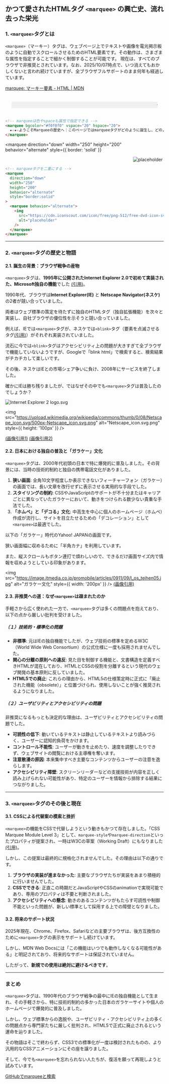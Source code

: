 
<Meta title="はじめに/<marquee>の興亡史" />

## かつて愛されたHTMLタグ `<marquee>` の興亡史、流れ去った栄光

### **1\. `<marquee>`タグとは**

`<marquee>`（マーキー）タグは、ウェブページ上でテキストや画像を電光掲示板のように自動でスクロールさせるためのHTML要素です。その動作は、さまざまな属性を指定することで細かく制御することが可能です。
現在は、すべてのブラウザで非推奨とされています。なお、2025/10/07時点で、いつ消えてもおかしくないと言われ続けていますが、全ブラウザフルサポートのまま何年も経過しています。

[marquee: マーキー要素 - HTML | MDN](https://developer.mozilla.org/ja/docs/Web/HTML/Reference/Elements/marquee)

<marquee bgcolor="#f0f0f0" vspace="20" hspace="20">
  ★☆★☆ようこそMarqueeの歴史へ：このページではmarqueeタグがどのように誕生し、どのように使われてきたかをご紹介しますよ★☆★☆
</marquee>

```html
<!-- marqueeは色やspaceも属性で指定できる -->
<marquee bgcolor="#f0f0f0" vspace="20" hspace="20">
  ★☆★☆ようこそMarqueeの歴史へ：このページではmarqueeタグがどのように誕生し、どのように使われてきたかをご紹介しますよ★☆★☆
</marquee>
```

<marquee
  direction="down"
  width="250"
  height="200"
  behavior="alternate"
  style={{ border: 'solid' }}
>
  <marquee behavior="alternate">
    <img
      src="https://cdn.iconscout.com/icon/free/png-512/free-dvd-icon-svg-download-png-282446.png?f=webp&w=50"
      alt="placeholder"
    />
  </marquee>
</marquee>

```html
<!-- marqueeタグを二重にする -->
<marquee
  direction="down"
  width="250"
  height="200"
  behavior="alternate"
  style="border:solid"
>
  <marquee behavior="alternate">
    <img
      src="https://cdn.iconscout.com/icon/free/png-512/free-dvd-icon-svg-download-png-282446.png?f=webp&w=90"
      alt="placeholder"
    />
  </marquee>
</marquee>
```

---

### **2\. `<marquee>`タグの歴史と物語**

#### **2.1. 誕生の背景：ブラウザ戦争の産物**

`<marquee>`タグは、**1995年に公開されたInternet Explorer 2.0で初めて実装された、Microsoft独自の機能**でした [(引用)](https://html-coding.co.jp/annex/dictionary/html/marquee/)。

1990年代、ブラウザは**Internet Explorer(IE)** と **Netscape Navigator(ネスケ)** の2者が競い合っていました。

両者はウェブ標準の策定を待たずに独自のHTMLタグ（独自拡張機能）を次々と実装し、自社ブラウザの優位性を示そうと競い合っていました。

例えば、IEでは`<marquee>`タグが、ネスケでは`<blink>`タグ（要素を点滅させるタグ[(引用)](https://www.tohoho-web.com/html/blink.htm)）がそれぞれ実装されていました。

流石に今では`<blink>`タグはアクセシビリティ上の問題が大きすぎて全ブラウザで機能していないようですが、Googleで「blink html」で検索すると、検索結果がチカチカして楽しいです。

その後、ネスケはIEとの市場シェア争いに負け、2008年にサービスを終了しました。

確かにIEは勝ち残りましたが、ではなぜその中でも`<marquee>`タグは普及したのでしょうか？

<div style={{ display: 'flex', gap: '20px' }}>
  <img
    src="https://upload.wikimedia.org/wikipedia/it/thumb/6/64/Internet_Explorer_2_logo.svg/1600px-Internet_Explorer_2_logo.svg.png?20170720125823"
    alt="Internet Explorer 2 logo.svg"
    style={{ height: '100px' }}
  />

  <img
    src="https://upload.wikimedia.org/wikipedia/commons/thumb/0/08/Netscape_icon.svg/500px-Netscape_icon.svg.png"
    alt="Netscape_icon.svg.png"
    style={{ height: '100px' }}
  />
</div>

[(画像引用1)](https://ja.wikipedia.org/wiki/Internet_Explorer_2)
[(画像引用2)](<https://ja.wikipedia.org/wiki/Netscape_Navigator_(%E3%83%8D%E3%83%83%E3%83%88%E3%82%B9%E3%82%B1%E3%83%BC%E3%83%97%E3%82%B3%E3%83%9F%E3%83%A5%E3%83%8B%E3%82%B1%E3%83%BC%E3%82%B7%E3%83%A7%E3%83%B3%E3%82%BA)>)

#### **2.2. 日本における独自の普及と「ガラケー」文化**

`<marquee>`タグは、2000年代初頭の日本で特に爆発的に普及しました。その背景には、当時の技術的制約と独自の携帯電話文化がありました。

1. **狭い画面**: 全角10文字程度しか表示できないフィーチャーフォン（ガラケー）の画面では、長い文章を改行せずに表示させる実用的な手段でした。
2. **スタイリングの制約**: CSSやJavaScriptのサポートが不十分またはキャリアごとに異なっていたガラケーにおいて、動きをつけられる数少ない貴重な手法でした。
3. **「ホムペ」と「デコる」文化**: 中高生を中心に個人のホームページ（ホムペ）作成が流行し、サイトを目立たせるための「デコレーション」として`<marquee>`は最適でした。

以下の「ガラケー」時代のYahoo! JAPANの画面です。

狭い画面幅に収めるために「半角カナ」を利用しています。

また、縦スクロールもボタン連打で煩わしいので、できるだけ画面サイズ内で情報を収めようとしている印象があります。

<img
  src="https://image.itmedia.co.jp/promobile/articles/0911/09/l_os_teihen05.jpg"
  alt="ガラケー文化"
  style={{ width: '200px' }}
/>
[(画像引用)](https://www.itmedia.co.jp/promobile/articles/0911/09/news083.html)

#### **2.3. 非推奨への道：なぜ`<marquee>`は疎まれたのか**

手軽さから広く使われた一方で、`<marquee>`タグは多くの問題点を抱えており、以下の点から厳しい批判を受けました。

##### **（１）技術的・標準化の問題**

- **非標準**: 元はIEの独自機能でしたが、ウェブ技術の標準を定めるW3C（World Wide Web Consortium）の公式仕様に一度も採用されませんでした。
- **関心の分離の原則への違反**: 見た目を制御する機能と、文書構造を定義すべきHTMLが混在しており、HTMLとCSSの役割を分離するという現代のウェブ開発の基本原則に反していました。
- **HTML5での廃止**: これらの理由から、HTML5の仕様策定時に正式に「廃止された機能（obsolete）」と位置づけられ、使用しないことが強く推奨されるようになりました。

##### **（２）ユーザビリティとアクセシビリティの問題**

非推奨になるもっとも決定的な理由は、ユーザビリティとアクセシビリティの問題でした。

- **可読性の低下**: 動いているテキストは静止しているテキストより読みづらく、ユーザーに認知的負荷をかけます。
- **コントロール不能性**: ユーザーが動きを止めたり、速度を調整したりできず、ウェブサイトの閲覧における主導権を奪います。
- **注意散漫の原因**: 本来集中すべき主要なコンテンツからユーザーの注意を逸らします。
- **アクセシビリティ障壁**: スクリーンリーダーなどの支援技術が内容を正しく読み上げられない可能性があり、特定のユーザーを情報から排除する結果につながりました。

---

### **3\. `<marquee>`タグのその後と現在**

#### **3.1. CSSによる代替案の模索と挫折**

`<marquee>`の機能をCSSで代替しようという動きもかつて存在しました。「CSS Marquee Module Level 3」として、`marquee-style`や`marquee-direction`といったプロパティが提案され、一時はW3Cの草案（Working Draft）にもなりました[(引用)](https://www.w3.org/TR/2008/CR-css3-marquee-20081205/)。

しかし、この提案は最終的に規格化されませんでした。その理由は以下の通りです。

1. **ブラウザの実装が進まなかった**: 主要なブラウザたちが実装をあまり積極的に行いませんでした。
2. **CSSでできる**: 正直この時期だとJavaScriptやCSSのanimationで実現可能であり、専用のプロパティは不要と判断されました。
3. **アクセシビリティへの懸念**: 動きのあるコンテンツがもたらす可読性や制御不能といった問題が、新しい標準として採用する上での障壁となりました。

#### **3.2. 将来のサポート状況**

2025年現在、Chrome、Firefox、Safariなどの主要ブラウザは、後方互換性のために`<marquee>`タグの表示をサポートし続けています。

しかし、MDN Web Docsには「この機能はいつでも動作しなくなる可能性がある」と明記されており、将来的なサポートは保証されていません。

したがって、**新規での使用は絶対に避けるべきです**。

---

### **まとめ**

`<marquee>`タグは、1990年代のブラウザ戦争の最中にIEの独自機能として生まれ、その手軽さから、特に技術的制約の多かった日本のガラケーサイトや個人のホームページで爆発的に普及しました。

しかし、ウェブ標準からの逸脱や、ユーザビリティ・アクセシビリティ上の多くの問題点から専門家たちに厳しく批判され、HTML5で正式に廃止されるという運命を辿りました。

その物語はそこで終わらず、CSS3での標準化が一度は検討されたものの、より汎用的なCSSアニメーションにその座を譲りました。

そして、今でも`<marquee>`を忘れられない人たちが、復活を願って再現しようと試みています。

[GitHubでmarqueeと検索](https://github.com/search?q=marquee&type=repositories)
